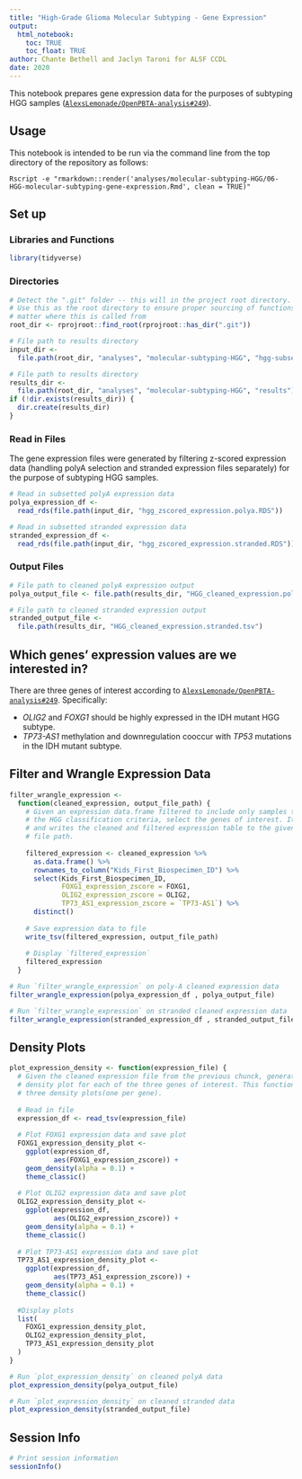 ```yaml
---
title: "High-Grade Glioma Molecular Subtyping - Gene Expression"
output: 
  html_notebook:
    toc: TRUE
    toc_float: TRUE
author: Chante Bethell and Jaclyn Taroni for ALSF CCDL
date: 2020
---
```


This notebook prepares gene expression data for the purposes of subtyping HGG
samples ([`AlexsLemonade/OpenPBTA-analysis#249`](https://github.com/AlexsLemonade/OpenPBTA-analysis/issues/249)).

## Usage

This notebook is intended to be run via the command line from the top directory
of the repository as follows:

```
Rscript -e "rmarkdown::render('analyses/molecular-subtyping-HGG/06-HGG-molecular-subtyping-gene-expression.Rmd', clean = TRUE)"
```

## Set up

### Libraries and Functions

```r
library(tidyverse)
```

### Directories

```r
# Detect the ".git" folder -- this will in the project root directory.
# Use this as the root directory to ensure proper sourcing of functions no
# matter where this is called from
root_dir <- rprojroot::find_root(rprojroot::has_dir(".git"))

# File path to results directory
input_dir <-
  file.path(root_dir, "analyses", "molecular-subtyping-HGG", "hgg-subset")

# File path to results directory
results_dir <-
  file.path(root_dir, "analyses", "molecular-subtyping-HGG", "results")
if (!dir.exists(results_dir)) {
  dir.create(results_dir)
}
```

### Read in Files

The gene expression files were generated by filtering z-scored expression data
(handling polyA selection and stranded expression files separately) for the
purpose of subtyping HGG samples. 

```r
# Read in subsetted polyA expression data
polya_expression_df <-
  read_rds(file.path(input_dir, "hgg_zscored_expression.polya.RDS"))

# Read in subsetted stranded expression data
stranded_expression_df <-
  read_rds(file.path(input_dir, "hgg_zscored_expression.stranded.RDS"))
```

### Output Files

```r
# File path to cleaned polyA expression output
polya_output_file <- file.path(results_dir, "HGG_cleaned_expression.polya.tsv")

# File path to cleaned stranded expression output
stranded_output_file <-
  file.path(results_dir, "HGG_cleaned_expression.stranded.tsv")
```

## Which genes' expression values are we interested in?

There are three genes of interest according to [`AlexsLemonade/OpenPBTA-analysis#249`](https://github.com/AlexsLemonade/OpenPBTA-analysis/issues/249).
Specifically:

* _OLIG2_ and _FOXG1_ should be highly expressed in the IDH mutant HGG subtype.
* _TP73-AS1_ methylation and downregulation cooccur with _TP53_ mutations in the
IDH mutant subtype.

## Filter and Wrangle Expression Data

```r
filter_wrangle_expression <-
  function(cleaned_expression, output_file_path) {
    # Given an expression data.frame filtered to include only samples that meet
    # the HGG classification criteria, select the genes of interest. It displays
    # and writes the cleaned and filtered expression table to the given output
    # file path.
    
    filtered_expression <- cleaned_expression %>%
      as.data.frame() %>%
      rownames_to_column("Kids_First_Biospecimen_ID") %>%
      select(Kids_First_Biospecimen_ID,
             FOXG1_expression_zscore = FOXG1,
             OLIG2_expression_zscore = OLIG2,
             TP73_AS1_expression_zscore = `TP73-AS1`) %>%
      distinct()
    
    # Save expression data to file
    write_tsv(filtered_expression, output_file_path)
    
    # Display `filtered_expression`
    filtered_expression
  }

# Run `filter_wrangle_expression` on poly-A cleaned expression data
filter_wrangle_expression(polya_expression_df , polya_output_file)

# Run `filter_wrangle_expression` on stranded cleaned expression data 
filter_wrangle_expression(stranded_expression_df , stranded_output_file)
```

## Density Plots

```r
plot_expression_density <- function(expression_file) {
  # Given the cleaned expression file from the previous chunck, generate a
  # density plot for each of the three genes of interest. This function returns
  # three density plots(one per gene).
  
  # Read in file
  expression_df <- read_tsv(expression_file)
  
  # Plot FOXG1 expression data and save plot
  FOXG1_expression_density_plot <-
    ggplot(expression_df,
           aes(FOXG1_expression_zscore)) +
    geom_density(alpha = 0.1) +
    theme_classic()
  
  # Plot OLIG2 expression data and save plot
  OLIG2_expression_density_plot <-
    ggplot(expression_df,
           aes(OLIG2_expression_zscore)) +
    geom_density(alpha = 0.1) +
    theme_classic()
  
  # Plot TP73-AS1 expression data and save plot
  TP73_AS1_expression_density_plot <-
    ggplot(expression_df,
           aes(TP73_AS1_expression_zscore)) +
    geom_density(alpha = 0.1) +
    theme_classic()
  
  #Display plots
  list(
    FOXG1_expression_density_plot,
    OLIG2_expression_density_plot,
    TP73_AS1_expression_density_plot
  )
}

# Run `plot_expression_density` on cleaned polyA data
plot_expression_density(polya_output_file)

# Run `plot_expression_density` on cleaned stranded data
plot_expression_density(stranded_output_file)
```

## Session Info

```r
# Print session information
sessionInfo()
```

